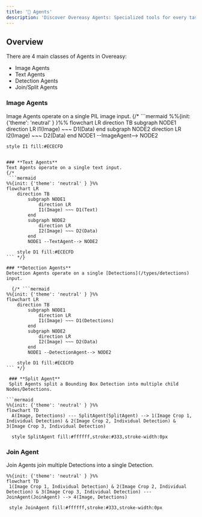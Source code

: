 ```yaml
---
title: '🤖 Agents'
description: 'Discover Overeasy Agents: Specialized tools for every task.'
---
```


## Overview

There are 4 main classes of Agents in Overeasy: 
- Image Agents
- Text Agents
- Detection Agents
- Join/Split Agents

### **Image Agents**

Image Agents operate on a single PIL image input.
 {/* ```mermaid
%%{init: {'theme': 'neutral' } }%%
flowchart LR
    direction TB
        subgraph NODE1
            direction LR
            I1(Image) ~~~ D1(Data)
        end
        subgraph NODE2
            direction LR
            I2(Image) ~~~ D2(Data)
        end
        NODE1 --ImageAgent--> NODE2
    
    style I1 fill:#ECECFD
``` */}

### **Text Agents** 
Text Agents operate on a single text input.
{/* 
 ```mermaid
%%{init: {'theme': 'neutral' } }%%
flowchart LR
    direction TB
        subgraph NODE1
            direction LR
            I1(Image) ~~~ D1(Text)
        end
        subgraph NODE2
            direction LR
            I2(Image) ~~~ D2(Data)
        end
        NODE1 --TextAgent--> NODE2
    
    style D1 fill:#ECECFD
``` */}

### **Detection Agents** 
Detection Agents operate on a single [Detections](/types/detections) input.

  {/* ```mermaid
%%{init: {'theme': 'neutral' } }%%
flowchart LR
    direction TB
        subgraph NODE1
            direction LR
            I1(Image) ~~~ D1(Detections)
        end
        subgraph NODE2
            direction LR
            I2(Image) ~~~ D2(Data)
        end
        NODE1 --DetectionAgent--> NODE2
    
    style D1 fill:#ECECFD
``` */}

 ### **Split Agent** 
 Split Agents split a Bounding Box Detection into multiple child Nodes/Detections.

```mermaid
%%{init: {'theme': 'neutral' } }%%
flowchart TD
  A(Image, Detections) --- SplitAgent(SplitAgent) --> 1(Image Crop 1, Individual Detection) & 2(Image Crop 2, Individual Detection) & 3(Image Crop 3, Individual Detection)

  style SplitAgent fill:#ffffff,stroke:#333,stroke-width:0px
```
 
 ### **Join Agent** 
 Join Agents join multiple Detections into a single Detection.

 ```mermaid
%%{init: {'theme': 'neutral' } }%%
flowchart TD
  1(Image Crop 1, Individual Detection) & 2(Image Crop 2, Individual Detection) & 3(Image Crop 3, Individual Detection) --- JoinAgent(JoinAgent) --> 4(Image, Detections)

  style JoinAgent fill:#ffffff,stroke:#333,stroke-width:0px
```
